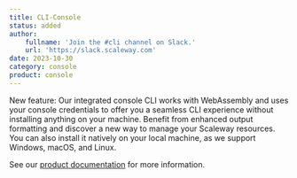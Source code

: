 ```yaml
---
title: CLI-Console
status: added
author:
    fullname: 'Join the #cli channel on Slack.'
    url: 'https://slack.scaleway.com'
date: 2023-10-30
category: console
product: console
---
```


New feature: Our integrated console CLI works with WebAssembly and uses your console credentials to offer you a seamless CLI experience without installing anything on your machine. Benefit from enhanced output formatting and discover a new way to manage your Scaleway resources. You can also install it natively on your local machine, as we support Windows, macOS, and Linux.

See our [product documentation](https://www.scaleway.com/en/docs/developer-tools/scaleway-cli/quickstart/) for more information.

